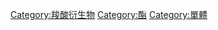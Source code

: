 {{Navbox
| name = 丙烯酸酯單體
| title = [[丙烯酸酯]][[單體]]
| listclass = hlist

| group1 = [[丙烯酸]]
| list1 = 
* [[丙烯酸]]
* [[甲基丙烯酸]]
* [[順丁烯二酸]]
** [[馬來酸]]
* [[順丁烯二酸酐]]
** [[馬來酸酐]]

| group2 = 丙烯酸正烷基酯
| list2 = 
* [[丙烯酸甲酯]]
* [[丙烯酸乙酯]]
* [[丙烯酸正丙酯]]
* [[丙烯酸正丁酯]]
* [[丙烯酸月桂酯]]
* [[丙烯酸硬脂酸酯]]

| group3 = 丙烯酸烷基酯
| list3 = 
* [[丙烯酸異丙酯]]
* [[丙烯酸異丁酯]]
* [[丙烯酸叔丁酯]]
* [[丙烯酸異辛酯]]
* [[丙烯酸異癸酯]]

| group4 = 丙烯酸酯
| list4 = 
* [[丙烯酸羥乙酯]]
* [[丙烯酸羥丙酯]]
* [[丙烯酸羥丁酯]]

| group5 = 甲基丙烯酸正烷基酯
| list5 = 
* [[甲基丙烯酸甲酯]]
* [[甲基丙烯酸乙酯]]
* [[甲基丙烯酸正丙酯]]
* [[甲基丙烯酸正丁酯]]
* [[甲基丙烯酸月桂酯]]
* [[甲基丙烯酸硬脂酸酯]]

| group6 = 甲基丙烯酸烷基酯
| list6 = 
* [[甲基丙烯酸異丙酯]]
* [[甲基丙烯酸異丁酯]]
* [[甲基丙烯酸叔丁酯]]
* [[甲基丙烯酸異辛酯]]

| group7 = 甲基丙烯酸酯
| list7 = 
* [[甲基丙烯酸羥乙酯]]
* [[甲基丙烯酸羥丙酯]]
}}
<noinclude>
[[Category:化学品模板|{{PAGENAME}}]]
[[Category:羧酸衍生物]]
[[Category:酯]]
[[Category:單體]]
</noinclude>